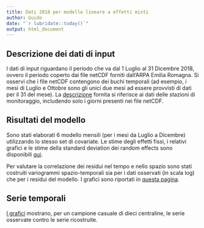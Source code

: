 ```yaml
---
title: Dati 2018 per modello lineare a effetti misti
author: Guido
date: "`r lubridate::today()`"
output: html_document
---
```


## Descrizione dei dati di input

I dati di input riguardano il periodo che va dal 1 Luglio al 31 Dicembre 2018, ovvero il periodo coperto dai file netCDF forniti dall'ARPA Emilia Romagna. Si osservi che i file netCDF contengono dei buchi temporali (ad esempio, i mesi di Luglio e Ottobre sono gli unici due mesi ad essere provvisti di dati per il 31 del mese). La [descrizione](./descrizioneDatiInput.html) fornita si riferisce ai dati delle stazioni di monitoraggio, includendo solo i giorni presenti nei file netCDF.

## Risultati del modello

Sono stati elaborati 6 modello mensili (per i mesi da Luglio a Dicembre) utilizzando lo stesso set di covariate. Le stime degli effetti fissi, i relativi grafici e le stime della standard deviation dei random effects sono disponibili [qui](./covariate.html).

Per valutare la correlazione dei residui nel tempo e nello spazio sono stati costruiti variogrammi spazio-temporali sia per i dati osservati (in scala log) che per i residui del modello. I grafici sono riportati in [questa pagina](./variogrammi.html).

## Serie temporali

[I grafici](./graficiSerie.html) mostrano, per un campione casuale di dieci centraline, le serie osservate contro le serie ricostruite.